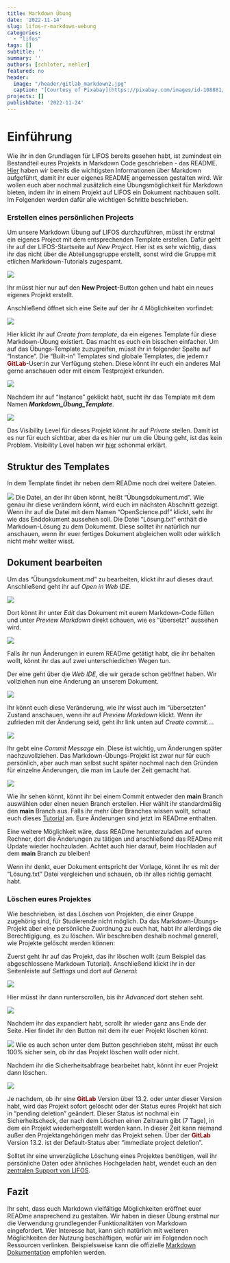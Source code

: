 ```yaml
---
title: Markdown Übung
date: '2022-11-14'
slug: lifos-r-markdown-uebung
categories:
  - "lifos"
tags: []
subtitle: '' 
summary: ''
authors: [schloter, nehler]   
featured: no
header:
  image: "/header/gitlab_markdown2.jpg" 
  caption: "[Courtesy of Pixabay](https://pixabay.com/images/id-108881/)"
projects: []
publishDate: '2022-11-24'  
---
```


# Einführung   
  
Wie ihr in den Grundlagen für LIFOS bereits gesehen habt, ist zumindest ein Bestandteil eures Projekts in Markdown Code geschrieben - das README. [Hier](/content/post/lifos-eigenesProjekt/#Markdown) haben wir bereits die wichtigsten Informationen über Markdown aufgeführt, damit ihr euer eigenes README angemessen gestalten wird. Wir wollen euch aber nochmal zusätzlich eine Übungsmöglichkeit für Markdown bieten, indem ihr in einem Projekt auf LIFOS ein Dokument nachbauen sollt. Im Folgenden werden dafür alle wichtigen Schritte beschrieben. 

### Erstellen eines persönlichen Projects 

Um unsere Markdown Übung auf LIFOS durchzuführen, müsst ihr erstmal ein eigenes Project mit dem entsprechenden Template erstellen. Dafür geht ihr auf der LIFOS-Startseite auf *New Project*. Hier ist es sehr wichtig, dass ihr das nicht über die Abteilungsgruppe erstellt, sonst wird die Gruppe mit etlichen Markdown-Tutorials zugespamt.

![](/post/gitlaborientierung_newproject.png)

Ihr müsst hier nur auf den **New Project**-Button gehen und habt ein neues eigenes Projekt erstellt. 

Anschließend öffnet sich eine Seite auf der ihr 4 Möglichkeiten vorfindet: 

![](/post/gitlaborientierung_newprojectoptions.png) 

Hier klickt ihr auf *Create from template*, da ein eigenes Template für diese Markdown-Übung existiert. Das macht es euch ein bisschen einfacher. Um auf das Übungs-Template zuzugreifen, müsst ihr in folgender Spalte auf "Instance". Die "Built-in" Templates sind globale Templates, die jedem:r <span style="color: darkred;">**GitLab**</span>-User:in zur Verfügung stehen. Diese könnt ihr euch ein anderes Mal gerne anschauen oder mit einem Testprojekt erkunden. 

![](/post/gitlaborientierung_newprojectinstance.png) 

Nachdem ihr auf "Instance" geklickt habt, sucht ihr das Template mit dem Namen **_Markdown_Übung_Template_**. 
 
![](/post/gitlaborientierung_markdownInstanceTemplate.png) 

Das Visibility Level für dieses Projekt könnt ihr auf *Private* stellen. Damit ist es nur für euch sichtbar, aber da es hier nur um die Übung geht, ist das kein Problem. Visibility Level haben wir [hier](https://pandar.netlify.app/post/lifos-eigenesprojekt#visibility-levels) schonmal erklärt.

## Struktur des Templates

In dem Template findet ihr neben dem READme noch drei weitere Dateien. 

![](/post/gitlaborientierung_uebungtemplate.png) 
Die Datei, an der ihr üben könnt, heißt "Übungsdokument.md". Wie genau ihr diese verändern könnt, wird euch im nächsten Abschnitt gezeigt. Wenn ihr auf die Datei mit dem Namen "OpenScience.pdf" klickt, seht ihr wie das Enddokument aussehen soll. Die Datei "Lösung.txt" enthält die Markdown-Lösung zu dem Dokumemt. Diese solltet ihr natürlich nur anschauen, wenn ihr euer fertiges Dokument abgleichen wollt oder wirklich nicht mehr weiter wisst. 

<!-- Warum hast du die Lösung nicht auch in einem Markdown Dokument? hab ich versucht, allerdings "übersetzt" GitLab das direkt, wenn man es nur auf dem Server anschaut, was zu Verwirrungen kommen könnte, wenn man die Lösung in einem Klick anschauen will. (Ich wäre davon genervt, glaube ich) -->

## Dokument bearbeiten

Um das "Übungsdokument.md" zu bearbeiten, klickt ihr auf dieses drauf. Anschließend geht ihr auf *Open in Web IDE*. 

![](/post/gitlaborientierung_openuebunginwebide.png) 

Dort könnt ihr unter *Edit* das Dokument mit eurem Markdown-Code füllen und unter *Preview Markdown* direkt schauen, wie es "übersetzt" aussehen wird. 

![](/post/gitlaborientierung_webidetemplate.png)

Falls ihr nun Änderungen in eurem READme getätigt habt, die ihr behalten wollt, könnt ihr das auf zwei unterschiedichen Wegen tun. 

Der eine geht über die *Web IDE*, die wir gerade schon geöffnet haben. Wir vollziehen nun eine Änderung an unserem Dokument.

![](/post/gitlabMarkdown_ÄnderungReadMe.png)

Ihr könnt euch diese Veränderung, wie ihr wisst auch im "übersetzten" Zustand anschauen, wenn ihr auf *Preview Markdown* klickt. Wenn ihr zufrieden mit der Änderung seid, geht ihr link unten auf *Create commit...*.

![](/post/gitlabMarkdown_CreateCommitWebIDE.png)

Ihr gebt eine *Commit Message* ein. Diese ist wichtig, um Änderungen später nachzuvollziehen. Das Markdown-Übungs-Projekt ist zwar nur für euch persönlich, aber auch man selbst sucht später nochmal nach den Gründen für einzelne Änderungen, die man im Laufe der Zeit gemacht hat.

![](/post/gitlabMarkdown_CommitTest.png)

Wie ihr sehen könnt, könnt ihr bei einem Commit entweder den **main** Branch auswählen oder einen neuen Branch erstellen. Hier wählt ihr standardmäßig den **main** Branch aus. Falls ihr mehr über Branches wissen wollt, schaut euch dieses [Tutorial](https://pandar.netlify.app/post/branches/) an. Eure Änderungen sind jetzt im READme enthalten. 

<!-- Branches waren jetzt im eigene Projekte Teil gar kein Thema mehr - sollte vlt an einer Stelle auch angeschnitten werden. - evtl. im vertiefende Einführung? Hier muss man halt nur den main-Branch auswählen, weil die default Option ist einen neuen zu erstellen (bei jedem Commit) und das wollen wir ja nicht.-->

Eine weitere Möglichkeit wäre, dass READme herunterzuladen auf euren Rechner, dort die Änderungen zu tätigen und anschließend das READme mit Update wieder hochzuladen. Achtet auch hier darauf, beim Hochladen auf dem **main** Branch zu bleiben! 

Wenn ihr denkt, euer Dokument entspricht der Vorlage, könnt ihr es mit der "Lösung.txt" Datei vergleichen und schauen, ob ihr alles richtig gemacht habt. 
 

### Löschen eures Projektes

Wie beschrieben, ist das Löschen von Projekten, die einer Gruppe zugehörig sind, für Studierende nicht möglich. Da das Markdown-Übungs-Projekt aber eine persönliche Zuordnung zu euch hat, habt ihr allerdings die Berechtigigung, es zu löschen. Wir beschreiben deshalb nochmal generell, wie Projekte gelöscht werden können:

Zuerst geht ihr auf das Projekt, das ihr löschen wollt (zum Beispiel das abgeschlossene Markdown Tutorial). Anschließend klickt ihr in der Seitenleiste auf *Settings* und dort auf *General*: 

![](/post/gitlabMarkdown_DeleteProject.png)

Hier müsst ihr dann runterscrollen, bis ihr *Advanced* dort stehen seht.

![](/post/gitlabMarkdown_AdvancedPrjectSet.png)

Nachdem ihr das expandiert habt, scrollt ihr wieder ganz ans Ende der Seite. Hier findet ihr den Button mit dem ihr euer Projekt löschen könnt. 

![](/post/gitlabMarkdown_DeleteProjectButton.png)
Wie es auch schon unter dem Button geschrieben steht, müsst ihr euch 100% sicher sein, ob ihr das Projekt löschen wollt oder nicht. 

Nachdem ihr die Sicherheitsabfrage bearbeitet habt, könnt ihr euer Projekt dann löschen. 

![](/post/gitlabMarkdown_DeleteProjectCheck.png)

Je nachdem, ob ihr eine <span style="color: darkred;">**GitLab**</span> Version über 13.2. oder unter dieser Version habt, wird das Projekt sofort gelöscht oder der Status eures Projekt hat sich in "pending deletion" geändert. Dieser Status ist nochmal ein Sicherheitscheck, der nach dem Löschen einen Zeitraum gibt (7 Tage), in dem ein Projekt wiederhergestellt werden kann. In dieser Zeit kann niemand außer den Projektangehörigen mehr das Projekt sehen. Über der <span style="color: darkred;">**GitLab**</span> Version 13.2. ist der Default-Status aber "immediate project deletion". 

Solltet ihr eine unverzügliche Löschung eines Projektes benötigen, weil ihr persönliche Daten oder ähnliches Hochgeladen habt, wendet euch an den [zentralen Support von LIFOS](mailto:lifos@uni-frankurt.de).

## Fazit
Ihr seht, dass euch Markdown vielfältige Möglichkeiten eröffnet euer READme ansprechend zu gestalten. Wir haben in dieser Übung erstmal nur die Verwendung grundlegender Funktionalitäten von Markdown eingefordert. Wer Interesse hat, kann sich natürlich mit weiteren Möglichkeiten der Nutzung beschäftigen, wofür wir im Folgenden noch Ressourcen verlinken. Beispielsweise kann die offizielle [Markdown Dokumentation](https://www.markdownguide.org/extended-syntax/) empfohlen werden. 

<!--## Subgruppen

Das zweite große Thema dieses Tutorials ist nur für einen Teil von euch relevant. Hier wird man hinverlinkt, wenn man in den Visibility-Einstellungen keine passende Option für das eigene Projekt gefunden hat. 

Die Lösung kann durch sogenannte Subgruppen erreicht werden. Dabei wird aus der übergeordneten Elterngruppe der Abteilung eine Subgruppe gebildet, in der nur spezifische Personen der übergeordneten Gruppe eingeladen sein können. In jeder Elterngruppe können beliebig viele Subgruppen existieren. Benutzt dieses Tool aber bitte wirklich nur, wenn es die Lage des Datenschutzes nicht anders zulässt.

Außerdem kann man Subgruppen für folgendes benutzen: 

1. gut zum organisieren größerer Projekte
2. man kann jedem User eine andere Rolle geben (z.B. was er alles bearbeiten kann und was nicht)

### Subgruppen erstellen 

Um eine Subgruppe zu erstellen, müsst ihr unter *Menu* und *Groups* auf **Your Groups** gehen. 

![](/post/gitlabMarkdown_createSubgroups.png)

Anschließend wählt ihr die Gruppe aus in der ihr für euer Projekt eine Subgruppe erstellen wollt. In der Gruppe geht ihr oben rechts auf **New Subgroup**. 

![](/post/gitlabMarkdown_createSubgroups2.png)

Danach öffnet sich noch ein Fenster bei dem ihr auf **Create Groups** klickt. Danach öffnet sich eine Seite in der ihr alle möglichen Einstellungen für euer Projekt festlegen könnt. 

Zum einen könnt ihr festlegen,  ob nur ihr diese Gruppe benutzt oder ob ihr auch Projektpartner*innen habt. Diese könnt ihr darunter direkt einladen über ihre Mailadressen. 

Eure erstellte Subgruppe findet ihr dann auf der Startseite der übergeordneten Gruppe.

![](/post/gitlabMarkdown_seeSubgroups.png)

### Projekt in einer Subgruppe erstellen

Nachdem ihr die Subgruppe erstellt habt, könnt ihr hier ganz normal ein Projekt erstellen, wie ihr es von normalen Gruppen gewöhnt seid. Falls ihr das nochmal auffrischen wollt, hier ist der [Link](https://pandar.netlify.app/post/lifos-orientierung#projekt-erstellen).

Nachdem ihr dieses Projekt erstellt habt, könnt ihr euch unter **Settings** und *General* die Visibility-Features anschauen. 

![](/post/gitlabMarkdown_subgroupVisibility.png)

Wie ihr unter **Repository** sehen könnt, sind nur Projektmitglieder dazu in der Lage Dateien in diesem Projekt anzuschauen oder zu bearbeiten. 

## Fazit
Subgruppen bieten eine weitere Organisationsstruktur innerhalb einer Gruppe. Hier sollten sie allerdings nur benutzt werden, wenn aus Datenschutz-Technischen Gründen keine andere Option übrig bleiben sollte.  -->
